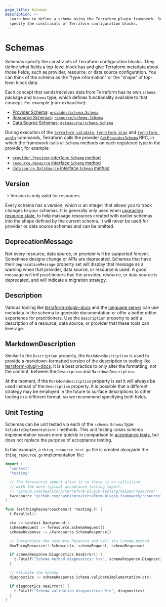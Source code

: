 ```yaml
---
page_title: Schemas
description: >-
  Learn how to define a schema using the Terraform plugin framework. Schemas
  specify the constraints of Terraform configuration blocks.
---
```


# Schemas

Schemas specify the constraints of Terraform configuration blocks. They define what fields a top-level block has and give Terraform metadata
about those fields, such as provider, resource, or data source configuration. You can think of the schema as the "type information" or
the "shape" of top-level block data.

Each concept that sends/receives data from Terraform has its own `schema` package and `Schema` type, which defines functionality available to that concept. For example (non-exhaustive):

- [Provider Schema](/terraform/plugin/framework/providers): [`provider/schema.Schema`](https://pkg.go.dev/github.com/hashicorp/terraform-plugin-framework/provider/schema#Schema)
- [Resource Schemas](/terraform/plugin/framework/resources): [`resource/schema.Schema`](https://pkg.go.dev/github.com/hashicorp/terraform-plugin-framework/resource/schema#Schema)
- [Data Source Schemas](/terraform/plugin/framework/data-sources): [`datasource/schema.Schema`](https://pkg.go.dev/github.com/hashicorp/terraform-plugin-framework/datasource/schema#Schema)

During execution of the [`terraform validate`](/terraform/cli/commands/validate), [`terraform plan`](/terraform/cli/commands/plan) and [`terraform apply`](/terraform/cli/commands/apply) commands, Terraform calls the provider [`GetProviderSchema`](/terraform/plugin/framework/internals/rpcs#getproviderschema-rpc) RPC, in which the framework calls all `Schema` methods on each registered type in the provider, for example:

- [`provider.Provider` interface `Schema` method](https://pkg.go.dev/github.com/hashicorp/terraform-plugin-framework/provider#Provider.Schema)
- [`resource.Resource` interface `Schema` method](https://pkg.go.dev/github.com/hashicorp/terraform-plugin-framework/resource#Resource.Schema)
- [`datasource.DataSource` interface `Schema` method](https://pkg.go.dev/github.com/hashicorp/terraform-plugin-framework/datasource#DataSource.Schema)

## Version

-> Version is only valid for resources.

Every schema has a version, which is an integer that allows you to track changes to your schemas. It is generally only used when
[upgrading resource state](/terraform/plugin/framework/resources/state-upgrade), to help massage resources created with earlier
schemas into the shape defined by the current schema. It will never be used for
provider or data source schemas and can be omitted.

## DeprecationMessage

Not every resource, data source, or provider will be supported forever.
Sometimes designs change or APIs are deprecated. Schemas that have their
`DeprecationMessage` property set will display that message as a warning when
that provider, data source, or resource is used. A good message will tell
practitioners that the provider, resource, or data source is deprecated, and
will indicate a migration strategy.

## Description

Various tooling like
[terraform-plugin-docs](https://github.com/hashicorp/terraform-plugin-docs) and
the [language server](https://github.com/hashicorp/terraform-ls) can use
metadata in the schema to generate documentation or offer a better editor
experience for practitioners. Use the `Description` property to add a description of a resource, data source, or provider that these tools can leverage.

## MarkdownDescription

Similar to the `Description` property, the `MarkdownDescription` is used to
provide a markdown-formatted version of the description to tooling like
[terraform-plugin-docs](https://github.com/hashicorp/terraform-plugin-docs). It
is a best practice to only alter the formatting, not the content, between the
`Description` and `MarkdownDescription`.

At the moment, if the `MarkdownDescription` property is set it will always be
used instead of the `Description` property. It is possible that a different strategy may be employed in the future to surface descriptions to other tooling in a different format, so we recommend specifying both fields.

## Unit Testing

Schemas can be unit tested via each of the `schema.Schema` type `ValidateImplementation()` methods. This unit testing raises schema implementation issues more quickly in comparison to [acceptance tests](/terraform/plugin/framework/acctests), but does not replace the purpose of acceptance testing.

In this example, a `thing_resource_test.go` file is created alongside the `thing_resource.go` implementation file:

```go
import (
  "context"
  "testing"

  // The fwresource import alias is so there is no collistion
  // with the more typical acceptance testing import:
  // "github.com/hashicorp/terraform-plugin-testing/helper/resource"
  fwresource "github.com/hashicorp/terraform-plugin-framework/resource"
)

func TestThingResourceSchema(t *testing.T) {
  t.Parallel()

  ctx := context.Background()
  schemaRequest := fwresource.SchemaRequest{}
  schemaResponse := &fwresource.SchemaResponse{}

  // Instantiate the resource.Resource and call its Schema method
  NewThingResource().Schema(ctx, schemaRequest, schemaResponse)

  if schemaResponse.Diagnostics.HasError() {
    t.Fatalf("Schema method diagnostics: %+v", schemaResponse.Diagnostics)
  }

  // Validate the schema
  diagnostics := schemaResponse.Schema.ValidateImplementation(ctx)

  if diagnostics.HasError() {
    t.Fatalf("Schema validation diagnostics: %+v", diagnostics)
  }
}
```
